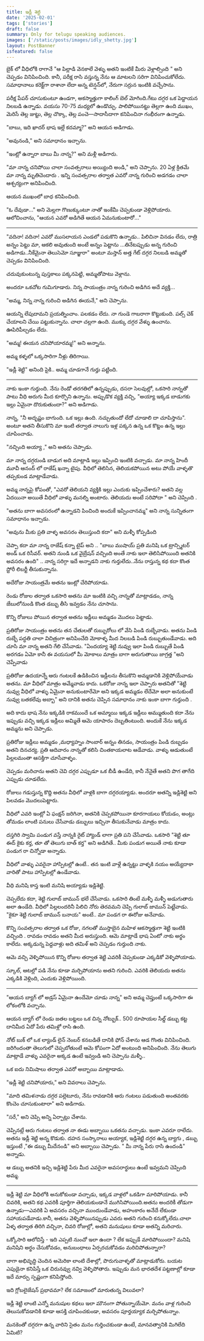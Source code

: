 ```yaml
---
title: ఇడ్లీ శెట్టి
date: '2025-02-01'
tags: ['stories']
draft: false
summary: Only for telugu speaking audiences. 
images: ['/static/posts/images/idly_shetty.jpg']
layout: PostBanner
isfeatured: false
---
```

బైక్ లో వీధిలోకి రాగానే "ఆ పిల్లాడి వెనకాలే వెళ్ళు అతని ఇంటికే మీరు వెళ్లాల్సింది " అని చెప్పడం వినిపించింది. కానీ, పరీక్ష రాసి వస్తున్న నేను ఆ మాటలని సరిగా వినిపించుకోలేదు. సమాధానాలు కరెక్ట్‌గా రాశానా లేదా అన్న టెన్షన్‌లో, నేరుగా సర్రున ఇంటికి వచ్చేసాను. 

పరీక్ష పేపర్ చూసుకుంటూ ఉండగా, అకస్మాత్తుగా కాలింగ్ బెల్ మోగింది.గేటు దగ్గర ఒక పెద్దాయన నిలబడి ఉన్నాడు. వయసు 70-75 మధ్యలో ఉండొచ్చు. పాలిపోయినట్టు తెల్లగా ఉంది ముఖం, మెరిసే తెల్ల జుట్టు, తెల్ల చొక్కా, తెల్ల పంచె—సాదాసీదాగా కనిపించినా గంభీరంగా ఉన్నాడు. 

"బాబు, ఇది ఖాదర్ భాష ఇల్లే కదమ్మా?" అని ఆయన అడిగాడు. 

"అవునండి," అని సమాధానం ఇచ్చాను.

"ఇంట్లో ఉన్నారా బాబు మీ నాన్న?" అని మళ్లీ అడిగారు. 

"మా నాన్న చనిపోయి చాలా సంవత్సరాలు అయ్యింది అండి," అని చెప్పాను. 20 ఏళ్ల క్రితమే మా నాన్న మృతిచెందారు . ఇన్ని సంవత్సరాల తర్వాత ఎవరో నాన్న గురించి అడగడం చాలా ఆశ్చర్యంగా అనిపించింది. 

ఆయన ముఖంలో బాధ కనిపించింది. 

"ఓ దేవుడా..." అని మెల్లగా గొణుక్కుంటూ నాతో ఇంకేమీ చెప్పకుండా వెళ్లిపోయారు. ఆలోచించాను, "ఆయన ఎవరో అడిగితే ఆయన ఏమనుకుంటారో..."  

****************************************************************************************** 

"వదినా! వదినా! ఎవరో ముసలాయన ఎండలో పడుకొని ఉన్నాడు.. పిలిచినా వినడం లేదు, రాత్రి అన్నం పెట్టు మా, ఆకలి అవుతుంది అంటే అన్నం పెట్టాను …తినేటప్పుడు అన్న గురించి అడిగాడు..నీకేమైనా తెలుసెమో సూజ్జురా" అంటూ మస్తాన్ అత్త గేట్ దగ్గర నిలబడి అమ్మతో చెప్పడం వినిపించింది. 

చదువుకుంటున్న పుస్తకాలు పక్కనపెట్టి, అమ్మతోపాటు వెళ్లాను. 

అందరూ ఒకచోట గుమిగూడారు. నిన్న సాయంత్రం నాన్న గురించి అడిగిన అదే వ్యక్తి… 

"అమ్మ, నిన్న నాన్న గురించి అడిగిన ఈయనే," అని చెప్పాను.  

ఆయన్ని లేపుదామని ప్రయత్నించాం. పలకడం లేదు. నా గుండె గాబరాగా కొట్టుకుంది. పల్స్ చెక్ చేయాలని చేయి పట్టుకున్నాను. చాలా చల్లగా ఉంది. ముక్కు దగ్గర వేళ్ళు ఉంచాను. ఊపిరిపీల్చడం లేదు. 

"అమ్మ! ఈయన చనిపోయారమ్మ!" అని అన్నాను. 

అమ్మ కళ్ళలో ఒక్కసారిగా నీళ్లు తిరిగాయి. 

"ఇడ్లీ శెట్టి" అనింది పైకి.. అమ్మ చూడగానే గుర్తు పట్టింది. 

****************************************************************************************** 

నాకు ఇంకా గుర్తుంది. నేను రెండో తరగతిలో ఉన్నప్పుడు, దసరా సెలవుల్లో, ఒకసారి నాన్నతో పాటు వీధి అరుగు మీద కూర్చొని ఉన్నాను. అప్పుడొక వ్యక్తి వచ్చి, "అయ్యా ఇక్కడ బాడుగకు ఇల్లు ఏమైనా దొరుకుతుందా?" అని అడిగాడు. 

నాన్న, "నీ అదృష్టం బాగుంది. ఒక ఇల్లు ఉంది. నచ్చుతుందో లేదో చూడాలి దా చూపిస్తాను". అంటూ అతని తీసుకొని మా ఇంటి తర్వాత నాలుగు ఇళ్ల పక్కన ఉన్న ఒక కొట్టం ఉన్న ఇల్లు చూపించాడు. 

"నచ్చింది అయ్యా ," అని అతను చెప్పాడు. 

మా నాన్న దగ్గరుండి బాడుగ అది మాట్లాడి ఇల్లు ఇప్పించి ఇంటికి వచ్చాడు. మా నాన్న హిందీ మూవీ ఆనంద్ లో రాజేష్ ఖన్నా టైపు. వీధిలో తెలిసిన, తెలియకపోయిన అటు పోయే వాళ్ళతొ తప్పకుండ మాట్లాడేవాడు. 

అమ్మ నాన్నపై కోపంతో, "ఎవరో తెలియని వ్యక్తికి ఇల్లు ఎందుకు ఇప్పించేశారు? అతని వల్ల ఏదయినా అయితే వీధిలో వాళ్ళు మనల్ని అంటారు. తెలియదు అంటే సరిపోదా " అని చెప్పింది . 

"అతను బాగా అవసరంలో ఉన్నాడని పించింది అందుకే ఇప్పించానమ్మ" అని నాన్న సున్నితంగా సమాధానం ఇచ్చాడు. 

"అవును మీకు ప్రతి వాళ్ళ అవసరం తెలుస్తుంది కదా" అని మళ్ళీ కోప్పడింది 

చెప్పా కదా మా నాన్న రాజేష్ కన్నా టైప్ అని .. "బాబు ముషాయ్ ప్రతి మనిషి ఒక ట్రాన్స్మిటర్ అండ్ ఒక రిసీవర్. అతని నుండి ఒక వైబ్రేషన్ వచ్చింది అంతే నాకు ఇలా తెలిసిపోయింది అతనికి అవసరం ఉంది" .. నాన్న సరిగ్గా ఇదే అన్నాడని నాకు గుర్తులేదు..నేను రాస్తున్న కథ కదా కొంత స్టోరీ లిబర్టీ తీసుకున్నాను. 

అదేరోజు సాయంత్రమే అతను ఇంట్లో చేరిపోయాడు. 

రెండు రోజుల తర్వాత ఒకసారి అతను మా ఇంటికి వచ్చి నాన్నతో మాట్లాడడం, నాన్న జేబులోనుండి కొంత డబ్బు తీసి ఇవ్వడం నేను చూసాను. 

కొన్ని రోజులు పోయిన తర్వాత అతను ఇడ్లీలు అమ్మడం మొదలు పెట్టాడు. 

ప్రతిరోజు సాయంత్రం అతను తన చేతులతో రుబ్బురోలు లో వేసి పిండి రుబ్బేవాడు. అతను పిండి రుబ్బే పద్ధతి చాలా విచిత్రంగా అనిపించేది మోకాళ్ళ మీద నిలబడి పిండి రుబ్బుతుండేవాడు. అది చూసి మా నాన్న అతని గేలి చేసేవాడు.
"ఏందయ్యా శెట్టి నువ్వు ఇలా పిండి రుబ్బుతే పిండి అరగడం ఏమో కానీ ఈ వయసులో మీ మోకాలు మాత్రం బాగా అరుగుతాయి జాగ్రత్త "అని చెప్పేవాడు 

ప్రతిరోజు ఉదయాన్నే ఆరు గంటలకే ఉడికించిన ఇడ్లీలను తీసుకొని అమ్మడానికి వెళ్లిపోయేవాడు అతను. మా వీధిలో మాత్రం అమ్మేవాడు కాదు. ఒకరోజు నాన్న ఇలా చెప్పారు అతనితో "శెట్టి నువ్వు వీధిలో వాళ్ళు ఏమైనా అనుకుంటారేమో అని ఇక్కడ అమ్మడం లేదేమో అలా అనుకుంటే నువ్వు బతకలేవు అబ్బా" అని దానికి అతను చెప్పిన సమాధానం నాకు ఇంకా బాగా గుర్తుంది .

అది కాదు భాష నేను ఇక్కడికి రాకముందే ఒక అమ్మాయి ఇక్కడ ఇడ్లీలు అమ్ముతుంది కదా నేను ఇప్పుడు వచ్చి ఇక్కడ ఇడ్లీలు అమ్మితే ఆమె యాపారం దెబ్బతింటుంది. అందుకే నేను ఇక్కడ అమ్మను అని చెప్పాడు. 

ప్రతిరోజు ఇడ్లీలు అమ్మడం ,మధ్యాహ్నం సాంబార్ అన్నం తినడం, సాయంత్రం పిండి రుబ్బడం అతని దినచర్య. ప్రతి ఆదివారం నాన్నతో కలిసి చింతకాయలాట ఆడేవాడు. వాళ్ళు ఆడుతుంటే పిల్లలమంతా ఆసక్తిగా చూసేవాళ్ళం. 

చెప్పడం మరిచాను అతని చెవి దగ్గర ఎప్పుడూ ఒక బీడీ ఉండేది, కానీ నేనైతే అతని పొగ తాగేది ఎప్పుడు చూడలేదు. 

రోజులు గడుస్తున్న కొద్ది అతను వీధిలో వాళ్లకి బాగా దగ్గరయ్యాడు. అందరూ అతన్ని ఇడ్లిశెట్టి అని పిలవడం మొదలుపెట్టారు. 

వీధిలో ఎవరి ఇంట్లో ఏ ఫంక్షన్ జరిగినా, అతనికి చెప్పకపోయినా కూరగాయలు కోయడం, అంట్లు తోమడం లాంటి పనులు చేసేవాడు డబ్బులు ఇచ్చినా తీసుకునేవాడు మాత్రం కాదు. 

దస్తగిరి స్వామి పండుగ వస్తే నాన్నకి రైట్ హ్యాండ్ లాగా ప్రతి పని చేసేవాడు. ఒకసారి "శెట్టి తూ ఈద్ కైకు కర్త, తూ తో తెలుగు బాత్ కర్త" అని అడిగితే.. మీకు పండుగ అయితే నాకు కూడా పండుగ రా చిన్నోడా అన్నాడు. 

వీధిలో వాళ్ళు ఎవరైనా హాస్పిటల్లో ఉంటే.. తన ఇంటి వాళ్లే ఉన్నట్టు వాళ్ళకి నయం అయ్యేదాకా వారితో పాటు హాస్పిటల్లో ఉండేవాడు. 

వీధి మనిషి కాస్త ఇంటి మనిషి అయ్యాడు ఇడ్లిశెట్టి. 

చెప్పలేదు కదా, శెట్టి గులాబ్ జామున్ భలే చేసేవాడు. ఒకసారి తింటే మళ్ళీ మళ్ళీ అడుగుతారు అలా ఉండేది. వీధిలో పిల్లలందరినీ పిలిచి నోరు తెరవమని చెప్పి గులాబ్ జామున్ పెట్టేవాడు. "కైకూ శెట్టి గులాబ్ జామున్ బనాయ" అంటే.. మా పండగ రా ఈరోజు అనేవాడు. 

కొన్ని సంవత్సరాల తర్వాత ఒక రోజు, నగలతో ముస్తాబైన మహిళ ఆకస్మాత్తుగా శెట్టి ఇంటికి వచ్చింది . రావడం రావడం అతని మీద అరుస్తుంది. ఆమె మాట్లాడే భాష ఏంటో నాకు అర్థం కాలేదు. అక్కడున్న పెద్దవాళ్లు అది తమిళ్ అని చెప్పడం గుర్తుంది నాకు. 

ఆమె వచ్చి వెళ్ళిపోయిన కొన్ని రోజుల తర్వాత శెట్టి ఎవరికీ చెప్పకుండా ఎక్కడికో వెళ్ళిపోయాడు. 

స్కూల్, ఆటల్లో పడి నేను కూడా మర్చిపోయాను అతని గురించి. ఎవరికి తెలియదు అతను ఎక్కడికి వెళ్లింది, ఎందుకు వెళ్లిపోయింది. 

****************************************************************************************** 

"ఆయన బ్యాగ్ లో అడ్రస్ ఏమైనా ఉందేమో చూడు నాన్న" అని అమ్మ చెప్తుంటే ఒక్కసారిగా ఈ లోకంలోకి వచ్చాను. 

ఆయన బ్యాగ్ లో రెండు జతల బట్టలు ఒక చిన్న నోట్బుక్.. 500 రూపాయల సీల్డ్ డబ్బు కట్ట దానిమీద ఏదో పేరు తమిళ్లో రాసి ఉంది.  

నోట్ బుక్ లో ఒక ల్యాండ్ లైన్ నెంబర్ కనబడితే దానికి ఫోన్ చేశాను ఆడ గొంతు వినిపించింది. జరిగిందంతా తెలుగులో చెప్పబోతుంటే ఆమె కోపంగా ఏదో అంటుంది అనిపించింది. నేను తెలుగు మాట్లాడే వాళ్ళు ఎవరైనా అక్కడ ఉంటే ఇవ్వండి అని చెప్పాను మళ్ళీ.. 

ఒక ఐదు నిమిషాలు తర్వాత ఎవరో అబ్బాయి మాట్లాడాడు.  

"ఇడ్లీ శెట్టి చనిపోయారు," అని వివరాలు చెప్పాను.  

"మాది తమిళనాడు దగ్గర పల్లెటూరు, నేను రావడానికి ఆరు గంటలు పడుతుంది అంతవరకు కొంచెం చూసుకుంటారా" అని అడిగాడు. 

"సరే," అని చెప్పి అన్ని ఏర్పాట్లు చేశాను. 

చెప్పినట్లే ఆరు గంటలు తర్వాత నా ఈడు అబ్బాయి ఒకతను వచ్చాడు. ఇంకా ఎవరూ రాలేదు. అతను ఇడ్లీ శెట్టి అన్న కొడుకు. దహన సంస్కారాలు అయ్యాక, ఇడ్లిశెట్టి దగ్గర ఉన్న బ్యాగు , డబ్బు ఇస్తుంటే ,"ఈ డబ్బు మీదేనండి" అని అబ్బాయి చెప్పాడు. " మీ నాన్న పేరు రాసి ఉందండి" అన్నాడు. 

ఆ డబ్బు అతనికి ఇచ్చి ఇడ్లిశెట్టి పేరు మీద ఎవరైనా అవసరార్థులు ఉంటే ఇవ్వమని చెప్పింది అమ్మ. 

****************************************************************************************** 

ఇడ్లీ శెట్టి మా వీధిలోకి అనుకోకుండా వచ్చాడు, ఇక్కడ వాళ్లలో ఒకడిగా మారిపోయాడు. కానీ చివరికి, అతని కథ ఎవరికీ పూర్తిగా తెలియకుండానే ముగిసిపోయింది.అతను అందరికీ తోడుగా ఉన్నాడు—ఎవరికి ఏ అవసరం వచ్చినా ముందుండేవాడు, అహంకారం అనేదే లేకుండా సహాయపడేవాడు.కానీ, అతను వెళ్ళిపోయినప్పుడు ఎవరు అతని గురించి కనుక్కోలేదు.చాలా ఏళ్ళ తర్వాత తిరిగి వచ్చినా, చివరి రోజుల్లో, అతని మనుషులు కూడా అతన్ని మరిచారు.

ఒక్కోసారి ఆలోచిస్తే - ఇది ఎప్పటి నుంచో ఇలా ఉందా ? లేక ఇప్పుడే మారిపోయిందా? మనిషి మనిషిని అర్థం చేసుకోవడం, అనుబంధాలు ఏర్పరచుకోవడం మరిచిపోతున్నారా? 

బాగా అభివృద్ధి చెందిన అమెరికా లాంటి దేశాల్లో, పొరుగువాళ్ళతో మాట్లాడుకోరు. బయట ఎపుడైనా కనిపిస్తే ఒక చిరునవ్వు నవ్వి వెళ్ళిపోతారు. ఇప్పుడు మన భారతదేశ పట్టణాల్లో కూడా ఇదే మార్పు స్పష్టంగా కనిపిస్తోంది. 

ఇది గ్లోబలైజేషన్ ప్రభావమా? లేక సమాజంలో మారుతున్న విలువలా?

ఇడ్లీ శెట్టి లాంటి ఎన్నో మనుషుల కథలు ఇలా మౌనంగా పోతున్నాయేమో. మనం వాళ్ల గురించి తెలుసుకోవడానికి కూడా ఆసక్తి చూపించకుండా, అవసరం పూర్తయ్యాక మర్చిపోతున్నాం. 

మనకెంతో దగ్గరగా ఉన్న వారిని సైతం మనం గుర్తించకుండా ఉంటే, మానవత్వానికి మిగిలేది ఏమిటి?
